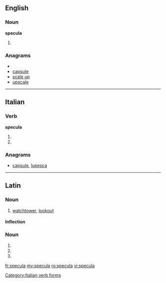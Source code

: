 ==English==

===Noun===
'''specula'''

# {{plural of|[[speculum]]}}

===Anagrams===
* {{alphagram|acelpsu}}
* [[capsule#English|capsule]]
* [[scale up#English|scale up]]
* [[upscale#English|upscale]]

----

==Italian==

===Verb===
'''specula'''

# {{conjugation of|speculare||3|s|pres|ind|lang=it}}
# {{conjugation of|speculare||2|s|imp|lang=it}}

===Anagrams===
* [[capsule#Italian|capsule]], [[lupesca#Italian|lupesca]]

[[Category:Italian verb forms]]

----

==Latin==

===Noun===
{{la-noun|specula|speculae|speculae|f|first}}

# [[watchtower]], [[lookout]]

====Inflection====
{{la-decl-1st|specul}}

===Noun===
{{la-noun-form|specula}}

# {{inflection of|speculum|speculum|nom|p|lang=la}}
# {{inflection of|speculum|speculum|acc|p|lang=la}}
# {{inflection of|speculum|speculum|voc|p|lang=la}}

[[fr:specula]]
[[my:specula]]
[[ro:specula]]
[[vi:specula]]